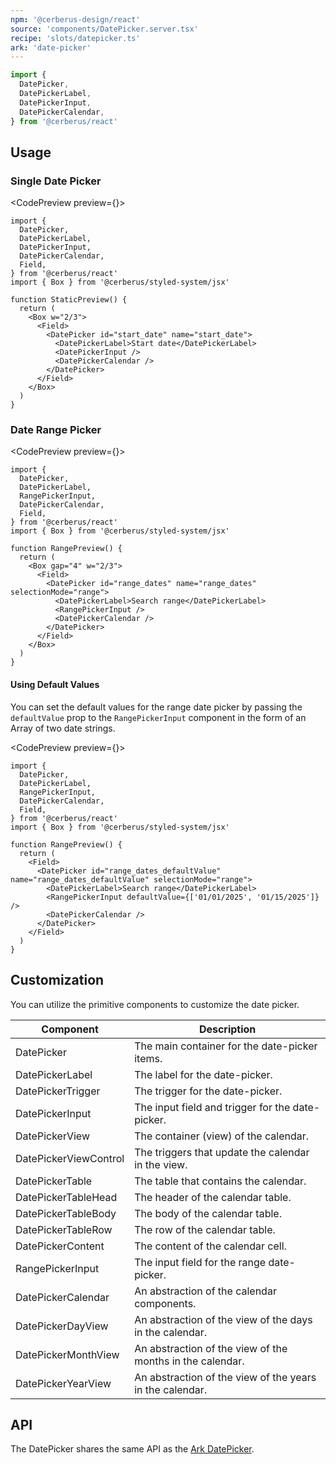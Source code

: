 ```yaml
---
npm: '@cerberus-design/react'
source: 'components/DatePicker.server.tsx'
recipe: 'slots/datepicker.ts'
ark: 'date-picker'
---
```



```ts
import {
  DatePicker,
  DatePickerLabel,
  DatePickerInput,
  DatePickerCalendar,
} from '@cerberus/react'
```

## Usage

### Single Date Picker

<CodePreview preview={<StaticPreview id="dev-static" />}>
```tsx
import {
  DatePicker,
  DatePickerLabel,
  DatePickerInput,
  DatePickerCalendar,
  Field,
} from '@cerberus/react'
import { Box } from '@cerberus/styled-system/jsx'

function StaticPreview() {
  return (
    <Box w="2/3">
      <Field>
        <DatePicker id="start_date" name="start_date">
          <DatePickerLabel>Start date</DatePickerLabel>
          <DatePickerInput />
          <DatePickerCalendar />
        </DatePicker>
      </Field>
    </Box>
  )
}
```
</CodePreview>

### Date Range Picker

<CodePreview preview={<RangePreview id="dev-range" />}>
```tsx
import {
  DatePicker,
  DatePickerLabel,
  RangePickerInput,
  DatePickerCalendar,
  Field,
} from '@cerberus/react'
import { Box } from '@cerberus/styled-system/jsx'

function RangePreview() {
  return (
    <Box gap="4" w="2/3">
      <Field>
        <DatePicker id="range_dates" name="range_dates" selectionMode="range">
          <DatePickerLabel>Search range</DatePickerLabel>
          <RangePickerInput />
          <DatePickerCalendar />
        </DatePicker>
      </Field>
    </Box>
  )
}
```
</CodePreview>

#### Using Default Values

You can set the default values for the range date picker by passing the `defaultValue` prop to the `RangePickerInput` component in the form of an Array of two date strings.

<CodePreview preview={<RangeDefaultValuePreview />}>
```tsx {16}
import {
  DatePicker,
  DatePickerLabel,
  RangePickerInput,
  DatePickerCalendar,
  Field,
} from '@cerberus/react'
import { Box } from '@cerberus/styled-system/jsx'

function RangePreview() {
  return (
    <Field>
      <DatePicker id="range_dates_defaultValue" name="range_dates_defaultValue" selectionMode="range">
        <DatePickerLabel>Search range</DatePickerLabel>
        <RangePickerInput defaultValue={['01/01/2025', '01/15/2025']} />
        <DatePickerCalendar />
      </DatePicker>
    </Field>
  )
}
```
</CodePreview>

## Customization

You can utilize the primitive components to customize the date picker.

| Component               | Description |
| ----------------------- | ----------- |
| DatePicker               | The main container for the date-picker items. |
| DatePickerLabel          | The label for the date-picker. |
| DatePickerTrigger        | The trigger for the date-picker. |
| DatePickerInput          | The input field and trigger for the date-picker. |
| DatePickerView    | The container (view) of the calendar. |
| DatePickerViewControl  | The triggers that update the calendar in the view. |
| DatePickerTable          | The table that contains the calendar. |
| DatePickerTableHead      | The header of the calendar table. |
| DatePickerTableBody      | The body of the calendar table. |
| DatePickerTableRow       | The row of the calendar table. |
| DatePickerContent        | The content of the calendar cell. |
| RangePickerInput         | The input field for the range date-picker. |
| DatePickerCalendar       | An abstraction of the calendar components. |
| DatePickerDayView        | An abstraction of the view of the days in the calendar. |
| DatePickerMonthView      | An abstraction of the view of the months in the calendar. |
| DatePickerYearView       | An abstraction of the view of the years in the calendar. |




## API

The DatePicker shares the same API as the [Ark DatePicker](https://ark-ui.com/react/docs/components/date-picker#api-reference).